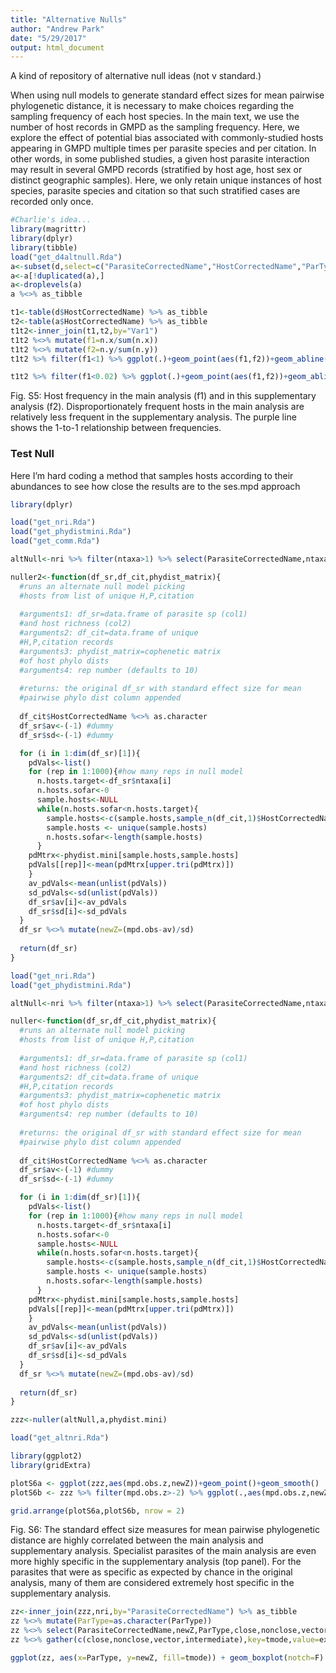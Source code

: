 ```yaml
---
title: "Alternative Nulls"
author: "Andrew Park"
date: "5/29/2017"
output: html_document
---
```


A kind of repository of alternative null ideas (not v standard.)

When using null models to generate standard effect sizes for mean pairwise phylogenetic distance, it is necessary to make choices regarding the sampling frequency of each host species. In the main text, we use the number of host records in GMPD as the sampling frequency. Here, we explore the effect of potential bias associated with commonly-studied hosts appearing in GMPD multiple times per parasite species and per citation. In other words, in some published studies, a given host parasite interaction may result in several GMPD records (stratified by host age, host sex or distinct geographic samples). Here, we only retain unique instances of host species, parasite species and citation so that such stratified cases are recorded only once. 


```r
#Charlie's idea...
library(magrittr)
library(dplyr)
library(tibble)
load("get_d4altnull.Rda")
a<-subset(d,select=c("ParasiteCorrectedName","HostCorrectedName","ParType","Citation"))
a<-a[!duplicated(a),]
a<-droplevels(a)
a %<>% as_tibble

t1<-table(d$HostCorrectedName) %>% as_tibble
t2<-table(a$HostCorrectedName) %>% as_tibble
t1t2<-inner_join(t1,t2,by="Var1")
t1t2 %<>% mutate(f1=n.x/sum(n.x))
t1t2 %<>% mutate(f2=n.y/sum(n.y))
t1t2 %>% filter(f1<1) %>% ggplot(.)+geom_point(aes(f1,f2))+geom_abline(intercept=0,slope=1,col="purple")

t1t2 %>% filter(f1<0.02) %>% ggplot(.)+geom_point(aes(f1,f2))+geom_abline(intercept=0,slope=1,col="purple")
```
Fig. S5: Host frequency in the main analysis (f1) and in this supplementary analysis (f2). Disproportionately frequent hosts in the main analysis are relatively less frequent in the supplementary analysis. The purple line shows the 1-to-1 relationship between frequencies.                                                                     




### Test Null

Here I'm hard coding a method that samples hosts according to their abundances to see how close the results are to the ses.mpd approach

```r
library(dplyr)

load("get_nri.Rda")
load("get_phydistmini.Rda")
load("get_comm.Rda")

altNull<-nri %>% filter(ntaxa>1) %>% select(ParasiteCorrectedName,ntaxa,mpd.obs,mpd.obs.z) %>% as_tibble

nuller2<-function(df_sr,df_cit,phydist_matrix){
  #runs an alternate null model picking
  #hosts from list of unique H,P,citation
  
  #arguments1: df_sr=data.frame of parasite sp (col1)
  #and host richness (col2)
  #arguments2: df_cit=data.frame of unique
  #H,P,citation records
  #arguments3: phydist_matrix=cophenetic matrix
  #of host phylo dists
  #arguments4: rep number (defaults to 10)
  
  #returns: the original df_sr with standard effect size for mean
  #pairwise phylo dist column appended
  
  df_cit$HostCorrectedName %<>% as.character
  df_sr$av<-(-1) #dummy
  df_sr$sd<-(-1) #dummy

  for (i in 1:dim(df_sr)[1]){
    pdVals<-list()
    for (rep in 1:1000){#how many reps in null model
      n.hosts.target<-df_sr$ntaxa[i]
      n.hosts.sofar<-0
      sample.hosts<-NULL
      while(n.hosts.sofar<n.hosts.target){
        sample.hosts<-c(sample.hosts,sample_n(df_cit,1)$HostCorrectedName)
        sample.hosts <- unique(sample.hosts)
        n.hosts.sofar<-length(sample.hosts)
      }
    pdMtrx<-phydist.mini[sample.hosts,sample.hosts]
    pdVals[[rep]]<-mean(pdMtrx[upper.tri(pdMtrx)])
    }
    av_pdVals<-mean(unlist(pdVals))
    sd_pdVals<-sd(unlist(pdVals))
    df_sr$av[i]<-av_pdVals
    df_sr$sd[i]<-sd_pdVals
  }
  df_sr %<>% mutate(newZ=(mpd.obs-av)/sd)
  
  return(df_sr)
}


```


```r
load("get_nri.Rda")
load("get_phydistmini.Rda")

altNull<-nri %>% filter(ntaxa>1) %>% select(ParasiteCorrectedName,ntaxa,mpd.obs,mpd.obs.z) %>% as_tibble

nuller<-function(df_sr,df_cit,phydist_matrix){
  #runs an alternate null model picking
  #hosts from list of unique H,P,citation
  
  #arguments1: df_sr=data.frame of parasite sp (col1)
  #and host richness (col2)
  #arguments2: df_cit=data.frame of unique
  #H,P,citation records
  #arguments3: phydist_matrix=cophenetic matrix
  #of host phylo dists
  #arguments4: rep number (defaults to 10)
  
  #returns: the original df_sr with standard effect size for mean
  #pairwise phylo dist column appended
  
  df_cit$HostCorrectedName %<>% as.character
  df_sr$av<-(-1) #dummy
  df_sr$sd<-(-1) #dummy

  for (i in 1:dim(df_sr)[1]){
    pdVals<-list()
    for (rep in 1:1000){#how many reps in null model
      n.hosts.target<-df_sr$ntaxa[i]
      n.hosts.sofar<-0
      sample.hosts<-NULL
      while(n.hosts.sofar<n.hosts.target){
        sample.hosts<-c(sample.hosts,sample_n(df_cit,1)$HostCorrectedName)
        sample.hosts <- unique(sample.hosts)
        n.hosts.sofar<-length(sample.hosts)
      }
    pdMtrx<-phydist.mini[sample.hosts,sample.hosts]
    pdVals[[rep]]<-mean(pdMtrx[upper.tri(pdMtrx)])
    }
    av_pdVals<-mean(unlist(pdVals))
    sd_pdVals<-sd(unlist(pdVals))
    df_sr$av[i]<-av_pdVals
    df_sr$sd[i]<-sd_pdVals
  }
  df_sr %<>% mutate(newZ=(mpd.obs-av)/sd)
  
  return(df_sr)
}
```

```r
zzz<-nuller(altNull,a,phydist.mini)
```

```r
load("get_altnri.Rda")
```


```r
library(ggplot2)
library(gridExtra)

plotS6a <- ggplot(zzz,aes(mpd.obs.z,newZ))+geom_point()+geom_smooth()
plotS6b <- zzz %>% filter(mpd.obs.z>-2) %>% ggplot(.,aes(mpd.obs.z,newZ))+geom_point()+geom_smooth()

grid.arrange(plotS6a,plotS6b, nrow = 2)
```

Fig. S6: The standard effect size measures for mean pairwise phylogenetic distance are highly correlated between the main analysis and supplementary analysis. Specialist parasites of the main analysis are even more highly specific in the supplementary analysis (top panel). For the parasites that were as specific as expected by chance in the original analysis, many of them are considered extremely host specific in the supplementary analysis.

```r
zz<-inner_join(zzz,nri,by="ParasiteCorrectedName") %>% as_tibble
zz %<>% mutate(ParType=as.character(ParType))
zz %<>% select(ParasiteCorrectedName,newZ,ParType,close,nonclose,vector,intermediate)
zz %<>% gather(c(close,nonclose,vector,intermediate),key=tmode,value=exhibited) %>% filter(exhibited==1 & ParType %in% c("Arthropod","Bacteria","Helminth","Protozoa","Virus")) %>% select(-exhibited)

ggplot(zz, aes(x=ParType, y=newZ, fill=tmode)) + geom_boxplot(notch=F) + theme(axis.text.x  = element_text(angle=90, vjust=0.5)) + scale_fill_discrete(name="Transmission\nmode",labels=c("Close","Complex","Vector","Envir"))+xlab("Parasite type")+ylab("Standard effect size of mean\npairwise PD between hosts")+geom_hline(yintercept=global.median.z,colour="black")#+ylim(c(-5,1))
```



